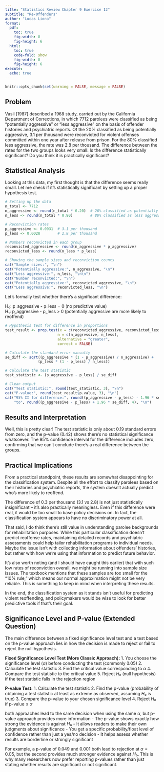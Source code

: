 ```yaml
---
title: "Statistics Review Chapter 9 Exercise 12"
subtitle: "Re-Offenders"
author: "Lucas Liona"
format:
  pdf:
    toc: true
    fig-width: 8
    fig-height: 6
  html:
    toc: true
    code-fold: show
    fig-width: 8
    fig-height: 6
execute:
  echo: true
---
```


```r
knitr::opts_chunk$set(warning = FALSE, message = FALSE)
```

## Problem
Vasil [1987] described a 1968 study, carried out by the California Department of Corrections, in which 7712 parolees were classified as being "potentially aggressive" or "less aggressive" on the basis of offender histories and psychiatric reports. Of the 20% classified as being potentially aggressive, 3.1 per thousand were reconvicted for violent offenses committed within one year after release from prison. For the 80% classified less aggressive, the rate was 2.8 per thousand. The difference between the rates for the two groups looks very small. Is the difference statistically significant? Do you think it is practically significant?

## Statistical Analysis

Looking at this data, my first thought is that the difference seems really small. Let me check if it's statistically significant by setting up a proper hypothesis test.

```r
# Setting up the data
n_total <- 7712
n_aggressive <- round(n_total * 0.20)  # 20% classified as potentially aggressive
n_less <- round(n_total * 0.80)        # 80% classified as less aggressive

# Reconviction rates
p_aggressive <- 0.0031  # 3.1 per thousand
p_less <- 0.0028        # 2.8 per thousand

# Numbers reconvicted in each group
reconvicted_aggressive <- round(n_aggressive * p_aggressive)
reconvicted_less <- round(n_less * p_less)

# Showing the sample sizes and reconviction counts
cat("Sample sizes:", "\n")
cat("Potentially aggressive:", n_aggressive, "\n")
cat("Less aggressive:", n_less, "\n\n")
cat("Number reconvicted:", "\n")
cat("Potentially aggressive:", reconvicted_aggressive, "\n")
cat("Less aggressive:", reconvicted_less, "\n")
```

Let's formally test whether there's a significant difference:

H₀: p_aggressive - p_less = 0 (no predictive value)  
H₁: p_aggressive - p_less > 0 (potentially aggressive are more likely to reoffend)

```r
# Hypothesis test for difference in proportions
test_result <- prop.test(x = c(reconvicted_aggressive, reconvicted_less),
                        n = c(n_aggressive, n_less),
                        alternative = "greater",
                        correct = FALSE)

# Calculate the standard error manually
se_diff <- sqrt((p_aggressive * (1 - p_aggressive) / n_aggressive) +
               (p_less * (1 - p_less) / n_less))

# Calculate the test statistic
test_statistic <- (p_aggressive - p_less) / se_diff

# Clean output
cat("Test statistic:", round(test_statistic, 3), "\n")
cat("P-value:", round(test_result$p.value, 3), "\n")
cat("95% CI for difference:", round((p_aggressive - p_less) - 1.96 * se_diff, 4), 
    "to", round((p_aggressive - p_less) + 1.96 * se_diff, 4), "\n")
```

## Results and Interpretation

Well, this is pretty clear! The test statistic is only about 0.19 standard errors from zero, and the p-value (0.42) shows there's no statistical significance whatsoever. The 95% confidence interval for the difference includes zero, confirming that we can't conclude there's a real difference between the groups.

## Practical Implications

From a practical standpoint, these results are somewhat disappointing for the classification system. Despite all the effort to classify parolees based on their histories and psychiatric reports, the system doesn't actually predict who's more likely to reoffend. 

The difference of 0.3 per thousand (3.1 vs 2.8) is not just statistically insignificant – it's also practically meaningless. Even if this difference were real, it would be too small to base policy decisions on. In fact, the classification system appears to have no discriminatory power at all.

That said, I do think there's still value in understanding parolee backgrounds for rehabilitation purposes. While this particular classification doesn't predict reoffense rates, maintaining detailed records and psychiatric assessments could help tailor rehabilitation programs to individual needs. Maybe the issue isn't with collecting information about offenders' histories, but rather with how we're using that information to predict future behavior.

It's also worth noting (and I should have caught this earlier) that with such low rates of reconviction overall, we might be running into sample size issues. The textbook mentions that these samples are too small for the "10% rule," which means our normal approximation might not be very reliable. This is something to keep in mind when interpreting these results.

In the end, the classification system as it stands isn't useful for predicting violent reoffending, and policymakers would be wise to look for better predictive tools if that's their goal.

## Significance Level and P-value (Extended Question)

The main difference between a fixed significance level test and a test based on the p-value approach lies in how the decision is made to reject or fail to reject the null hypothesis.

**Fixed Significance Level Test (More Classic Approach):**
1. You choose the significance level ($α$) before conducting the test (commonly 0.05)
2. Calculate the test statistic
3. Find the critical value corresponding to $α$
4. Compare the test statistic to the critical value
5. Reject $H₀$ (null hypothesis) if the test statistic falls in the rejection region

**P-value Test:**
1. Calculate the test statistic
2. Find the p-value (probability of obtaining a test statistic at least as extreme as observed, assuming $H₀$ is true)
3. Compare the p-value to your chosen significance level
4. Reject $H₀$ if p-value ≤ $α$

both approaches lead to the same decision when using the same $α$, but p-value approach provides more information
- The p-value shows exactly how strong the evidence is against $H₀$
- It allows readers to make their own judgments about significance
- You get a specific probability/float level of confidence rather than just a yes/no decision
- It helps assess whether results are borderline or strongly significant

For example, a p-value of $0.049$ and $0.001$ both lead to rejection at $α = 0.05$, but the second provides much stronger evidence against $H₀$. This is why many researchers now prefer reporting p-values rather than just stating whether results are significant or not significant.